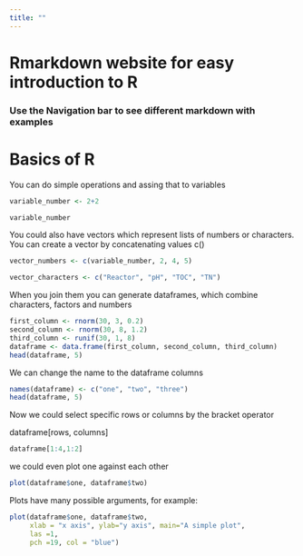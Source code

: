 ```yaml
---
title: ""
---
```


# Rmarkdown website for easy introduction to R

### Use the Navigation bar to see different markdown with examples

# Basics of R

You can do simple operations and assing that to variables
```r
variable_number <- 2+2

variable_number
```
You could also have vectors which represent lists of numbers or characters.
You can create a vector by concatenating values c()
```r
vector_numbers <- c(variable_number, 2, 4, 5)

vector_characters <- c("Reactor", "pH", "TOC", "TN")
```

When you join them you can generate dataframes, which combine characters, factors and numbers
```r
first_column <- rnorm(30, 3, 0.2)
second_column <- rnorm(30, 8, 1.2)
third_column <- runif(30, 1, 8)
dataframe <- data.frame(first_column, second_column, third_column)
head(dataframe, 5)
```

We can change the name to the dataframe columns
```r
names(dataframe) <- c("one", "two", "three")
head(dataframe, 5)
```


Now we could select specific rows or columns by the bracket operator 

dataframe[rows, columns]
```r
dataframe[1:4,1:2]
```

we could even plot one against each other

```r
plot(dataframe$one, dataframe$two)
```

Plots have many possible arguments, for example:

```r
plot(dataframe$one, dataframe$two, 
     xlab = "x axis", ylab="y axis", main="A simple plot", 
     las =1,
     pch =19, col = "blue")

```

